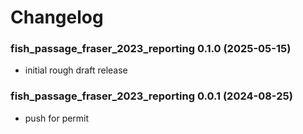 # Changelog {-}

### fish_passage_fraser_2023_reporting 0.1.0 (2025-05-15) {-}
- initial rough draft release

### fish_passage_fraser_2023_reporting 0.0.1 (2024-08-25) {-}
- push for permit
